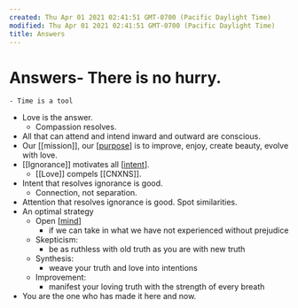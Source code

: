 ```yaml
---
created: Thu Apr 01 2021 02:41:51 GMT-0700 (Pacific Daylight Time)
modified: Thu Apr 01 2021 02:41:51 GMT-0700 (Pacific Daylight Time)
title: Answers
---
```

# Answers- There is no hurry.
    - Time is a tool
- Love is the answer.
    - Compassion resolves.
- All that can attend and intend inward and outward are conscious.
- Our [[mission]], our [[purpose]] is to improve, enjoy, create beauty, evolve with love.
- [[Ignorance]] motivates all [[intent]].
    - [[Love]] compels [[CNXNS]].
- Intent that resolves ignorance is good.
    - Connection, not separation.
- Attention that resolves ignorance is good. Spot similarities.
- An optimal strategy
    - Open [[mind]]
        - if we can take in what we have not experienced without prejudice
    - Skepticism:
        - be as ruthless with old truth as you are  with new truth
    - Synthesis:
        - weave your truth and love into intentions
    - Improvement:
        - manifest your loving truth with the strength of every breath
- You are the one who has made it here and now.


[//begin]: # "Autogenerated link references for markdown compatibility"
[purpose]: ../../archives/roam/purpose "Purpose"
[intent]: intent "Intent"
[mind]: mind "Mind"
[//end]: # "Autogenerated link references"